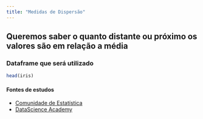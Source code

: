 ```yaml
---
title: "Medidas de Dispersão"
---
```



## Queremos saber o quanto distante ou próximo os valores são em relação a média

### Dataframe que será utilizado
```r
head(iris)
```















#### Fontes de estudos

* [Comunidade de Estatística](https://comunidadeestatistica.landen.co/)
* [DataScience Academy](https://www.datascienceacademy.com.br)